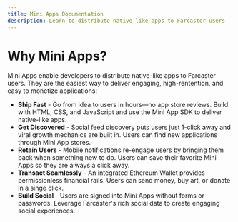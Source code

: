 ```yaml
---
title: Mini Apps Documentation
description: Learn to distribute native-like apps to Farcaster users
---
```

 
# Why Mini Apps?

Mini Apps enable developers to distribute native-like apps to Farcaster users.
They are the easiest way to deliver engaging, high-rentention, and easy to
monetize applications:

- **Ship Fast** - Go from idea to users in hours—no app store reviews. Build
with HTML, CSS, and JavaScript and use the Mini App SDK to deliver native-like
apps.
- **Get Discovered** - Social feed discovery puts users just 1-click away and
viral growth mechanics are built in. Users can find new applications through
Mini App stores.
- **Retain Users** - Mobile notifications re-engage users by bringing them back
when something new to do. Users can save their favorite Mini Apps so they are
always a click away. 
- **Transact Seamlessly** - An integrated Ethereum Wallet provides
permissionless financial rails. Users can send money, buy art, or donate in a
singe click.
- **Build Social** - Users are signed into Mini Apps without forms or
passwords. Leverage Farcaster's rich social data to create engaging social
experiences.
